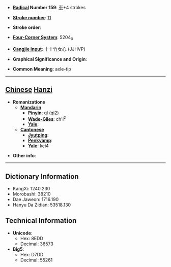 * '''[[Wiktionary:Chinese radical index| Radical]] Number 159''': [[Wiktionary:Chinese radical index 車|車]]+4 strokes

* '''[[Wiktionary:Chinese total strokes index|Stroke number]]''': [[Wiktionary:Chinese total strokes index 11|11]]

* '''Stroke order''': 

* '''[[Wiktionary:Chinese four corner index|Four-Corner System]]''': 5204<sub>0</sub>

* '''[[Wiktionary:Chinese Cangjie index|Cangjie input]]''': 十十竹女心 (JJHVP)

* '''Graphical Significance and Origin''': 

* '''Common Meaning''': axle-tip

----

== [[Chinese]] [[Hanzi]] ==

* '''Romanizations'''
** '''[[Mandarin]]'''
*** '''[[Pinyin]]''': qí (qi2)
*** '''[[Wade-Giles]]''': ch'i<sup>2</sup>
*** '''[[Yale]]''': 
** '''[[Cantonese]]'''
*** '''[[Jyutping]]''':
*** '''[[Penkyamp]]''': 
*** '''[[Yale]]''': kei4

* '''Other info''': 

----

== Dictionary Information ==

* KangXi: 1240.230
* Morobashi: 38210
* Dae Jaweon: 1716.190
* Hanyu Da Zidian: 53518.130

== Technical Information ==

* '''Unicode''':
** Hex: 8EDD
** Decimal: 36573
* '''Big5''':
** Hex: D7DD
** Decimal: 55261